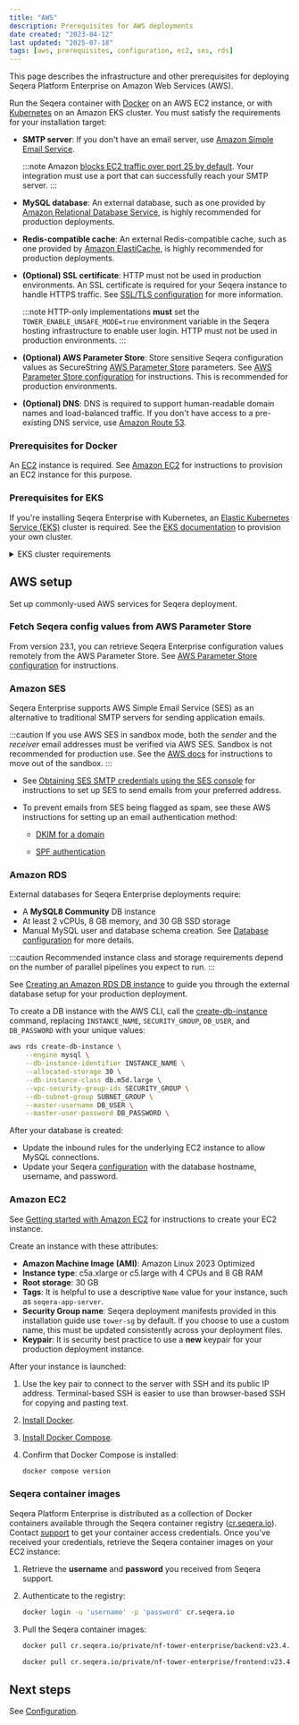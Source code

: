 ```yaml
---
title: "AWS"
description: Prerequisites for AWS deployments
date created: "2023-04-12"
last updated: "2025-07-18"
tags: [aws, prerequisites, configuration, ec2, ses, rds]
---
```



This page describes the infrastructure and other prerequisites for deploying Seqera Platform Enterprise on Amazon Web Services (AWS).

Run the Seqera container with [Docker](../docker-compose) on an AWS EC2 instance, or with [Kubernetes](../kubernetes) on an Amazon EKS cluster. You must satisfy the requirements for your installation target:

- **SMTP server**: If you don't have an email server, use [Amazon Simple Email Service](https://aws.amazon.com/ses/).

   :::note
   Amazon [blocks EC2 traffic over port 25 by default](https://aws.amazon.com/premiumsupport/knowledge-center/ec2-port-25-throttle/). Your integration must use a port that can successfully reach your SMTP server.
   :::

- **MySQL database**: An external database, such as one provided by [Amazon Relational Database Service](https://aws.amazon.com/rds/), is highly recommended for production deployments.

- **Redis-compatible cache**: An external Redis-compatible cache, such as one provided by [Amazon ElastiCache](https://aws.amazon.com/elasticache/), is highly recommended for production deployments.

- **(Optional) SSL certificate**: HTTP must not be used in production environments. An SSL certificate is required for your Seqera instance to handle HTTPS traffic. See [SSL/TLS configuration](../configuration/ssl_tls#aws-deployments-manage-ssl-certificates-with-amazon-certificate-manager-acm) for more information.

   :::note
   HTTP-only implementations **must** set the `TOWER_ENABLE_UNSAFE_MODE=true` environment variable in the Seqera hosting infrastructure to enable user login. HTTP must not be used in production environments.
   :::

- **(Optional) AWS Parameter Store**: Store sensitive Seqera configuration values as SecureString [AWS Parameter Store](https://docs.aws.amazon.com/systems-manager/latest/userguide/systems-manager-parameter-store.html) parameters. See [AWS Parameter Store configuration](../configuration/aws_parameter_store) for instructions. This is recommended for production environments.

- **(Optional) DNS**: DNS is required to support human-readable domain names and load-balanced traffic. If you don't have access to a pre-existing DNS service, use [Amazon Route 53](https://docs.aws.amazon.com/Route53/latest/DeveloperGuide/Welcome.html).

### Prerequisites for Docker

An [EC2](https://aws.amazon.com/ec2/) instance is required. See [Amazon EC2](#amazon-ec2) for instructions to provision an EC2 instance for this purpose.

### Prerequisites for EKS

If you're installing Seqera Enterprise with Kubernetes, an [Elastic Kubernetes Service (EKS)](https://docs.aws.amazon.com/eks/latest/userguide/getting-started.html) cluster is required. See the [EKS documentation](https://docs.aws.amazon.com/eks/latest/userguide/create-cluster.html) to provision your own cluster.

<details>
   <summary>EKS cluster requirements</summary>

    - Kubernetes 1.19 or later

    - **Subnet requirements**

      - At least 2 subnets across two different Availability Zones
      - Subnets must be tagged for [AWS Load Balancer Controller auto-discovery](https://docs.aws.amazon.com/eks/latest/userguide/network_reqs.html)
      - Public subnets must be configured to [auto-assign IPs on launch](https://aws.amazon.com/blogs/containers/upcoming-changes-to-ip-assignment-for-eks-managed-node-groups/)
      - Public and private subnets must allow egress traffic to the public internet

    - **RBAC requirements**

      - The cluster must be created by a non-root user
      - `aws-auth` must be updated to [allow access to additional IAM users/roles](https://docs.aws.amazon.com/eks/latest/userguide/add-user-role.html) (if needed)

    - **Addons**

      - Install the [cert-manager](https://cert-manager.io/docs/)
      - Install the [AWS Load Balancer Controller](https://docs.aws.amazon.com/eks/latest/userguide/aws-load-balancer-controller.html)

    - **Ingress**

      - ALB provisioning via the [AWS Load Balancer Controller](https://docs.aws.amazon.com/eks/latest/userguide/aws-load-balancer-controller.html)
      - ALB integration with the [Amazon Certificate Manager](https://aws.amazon.com/certificate-manager/)

      Additionally, the ingress assumes the presence of SSL certificates, DNS resolution, and ALB logging. If you've chosen not to use some or all of these features, you'll need to modify the manifest accordingly before applying it to the cluster.

</details>

## AWS setup

Set up commonly-used AWS services for Seqera deployment.

### Fetch Seqera config values from AWS Parameter Store

From version 23.1, you can retrieve Seqera Enterprise configuration values remotely from the AWS Parameter Store. See [AWS Parameter Store configuration](../configuration/aws_parameter_store) for instructions.

### Amazon SES

Seqera Enterprise supports AWS Simple Email Service (SES) as an alternative to traditional SMTP servers for sending application emails.

:::caution
If you use AWS SES in sandbox mode, both the _sender_ and the _receiver_ email addresses must be verified via AWS SES. Sandbox is not recommended for production use. See the [AWS docs](https://docs.aws.amazon.com/ses/latest/dg/request-production-access.html) for instructions to move out of the sandbox.
:::

- See [Obtaining SES SMTP credentials using the SES console](https://docs.aws.amazon.com/ses/latest/dg/smtp-credentials.html#smtp-credentials-console) for instructions to set up SES to send emails from your preferred address.

- To prevent emails from SES being flagged as spam, see these AWS instructions for setting up an email authentication method:

   - [DKIM for a domain](https://docs.aws.amazon.com/ses/latest/DeveloperGuide/send-email-authentication-dkim-easy-setup-domain.html)

   - [SPF authentication](https://docs.aws.amazon.com/ses/latest/DeveloperGuide/send-email-authentication-spf.html)

### Amazon RDS

External databases for Seqera Enterprise deployments require:

- A **MySQL8 Community** DB instance
- At least 2 vCPUs, 8 GB memory, and 30 GB SSD storage
- Manual MySQL user and database schema creation. See [Database configuration](../configuration/overview#seqera-and-redis-databases) for more details.

:::caution
Recommended instance class and storage requirements depend on the number of parallel pipelines you expect to run.
:::

<Tabs>
<TabItem value="AWS console" label="AWS console" default>

See [Creating an Amazon RDS DB instance](https://docs.aws.amazon.com/AmazonRDS/latest/UserGuide/USER_CreateDBInstance.html) to guide you through the external database setup for your production deployment.

</TabItem>
<TabItem value="AWS CLI" label="AWS CLI" default>

To create a DB instance with the AWS CLI, call the [create-db-instance](https://docs.aws.amazon.com/cli/latest/reference/rds/create-db-instance.html) command, replacing `INSTANCE_NAME`, `SECURITY_GROUP`, `DB_USER`, and `DB_PASSWORD` with your unique values:

```bash
aws rds create-db-instance \
    --engine mysql \
    --db-instance-identifier INSTANCE_NAME \
    --allocated-storage 30 \
    --db-instance-class db.m5d.large \
    --vpc-security-group-ids SECURITY_GROUP \
    --db-subnet-group SUBNET_GROUP \
    --master-username DB_USER \
    --master-user-password DB_PASSWORD \
```

</TabItem>
</Tabs>

After your database is created:

- Update the inbound rules for the underlying EC2 instance to allow MySQL connections.
- Update your Seqera [configuration](../configuration/overview#seqera-and-redis-databases) with the database hostname, username, and password.

### Amazon EC2

See [Getting started with Amazon EC2](https://aws.amazon.com/ec2/getting-started/) for instructions to create your EC2 instance.

Create an instance with these attributes:

- **Amazon Machine Image (AMI)**: Amazon Linux 2023 Optimized
- **Instance type**: c5a.xlarge or c5.large with 4 CPUs and 8 GB RAM
- **Root storage**: 30 GB
- **Tags**: It is helpful to use a descriptive `Name` value for your instance, such as `seqera-app-server`.
- **Security Group name**: Seqera deployment manifests provided in this installation guide use `tower-sg` by default. If you choose to use a custom name, this must be updated consistently across your deployment files.
- **Keypair**: It is security best practice to use a **new** keypair for your production deployment instance.

After your instance is launched:

1. Use the key pair to connect to the server with SSH and its public IP address. Terminal-based SSH is easier to use than browser-based SSH for copying and pasting text.

1. [Install Docker](https://docs.aws.amazon.com/serverless-application-model/latest/developerguide/install-docker.html#install-docker-instructions).

1. [Install Docker Compose](https://docs.docker.com/compose/install/linux/#install-the-plugin-manually).

1. Confirm that Docker Compose is installed:

    ```bash
    docker compose version
    ```

### Seqera container images

Seqera Platform Enterprise is distributed as a collection of Docker containers available through the Seqera
container registry ([cr.seqera.io](https://cr.seqera.io)). Contact [support](https://support.seqera.io) to get your container access credentials. Once you've received your credentials, retrieve the Seqera container images on your EC2 instance:

1. Retrieve the **username** and **password** you received from Seqera support.

1. Authenticate to the registry:

   ```bash
   docker login -u 'username' -p 'password' cr.seqera.io
   ```

1. Pull the Seqera container images:

   ```bash
   docker pull cr.seqera.io/private/nf-tower-enterprise/backend:v23.4.3

   docker pull cr.seqera.io/private/nf-tower-enterprise/frontend:v23.4.3
   ```

## Next steps

See [Configuration](../configuration/overview).

[create-db-instance-cli]: https://docs.aws.amazon.com/cli/latest/reference/rds/create-db-instance.html

